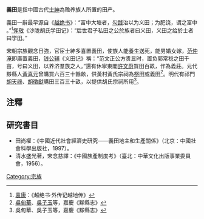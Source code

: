 '''義田'''是指中國古代[[士紳|士紳]]為赡养族人所置的田产。

義田一辭最早源自《[[越绝书|越绝书]]》：“富中大塘者，[[勾践|勾践]]治以为义田；为肥饶，谓之富中 。”<ref>[[袁康|袁康]]：《越绝书·外传记越地传》</ref>[[恽敬|恽敬]]《沙陇胡氏学田记》：“后世君子私田之公於族者曰义田，义田之给於士者曰学田。”

宋朝宗族觀念日強，官宦士紳多喜置義田，使族人能養生送死，能男婚女嫁，[[范仲淹|范仲淹]]即廣置義田，[[钱公辅|钱公辅]]《义田记》稱：“范文正公方贵显时，置负郭常稔之田千亩，号曰义田，以养济羣族之人。”還有休寧東閣[[許文蔚|許文蔚]]買田百畝，作為義莊。元代黟縣人[[黃真元|黃真元]]曾購買六百三十餘畝，供黃村黃氏宗祠為[[祭田|祭田]]或義田<ref>[[吳甸華|吳甸華]]、[[吳子玉|吳子玉]]等，嘉慶《黟縣志》</ref>。明代有祁門[[胡天祿|胡天祿]]、[[胡徵獻|胡徵獻]]購田三百三十畝，以提供胡氏宗祠所用<ref>吳甸華、吳子玉等，嘉慶《黟縣志》</ref>。

==注釋==
{{reflist}}
==研究書目==
*田尚權：《中國近代社會經濟史研究——義田地主和生產關係》（北京：中國社會科學出版社，1997）。
*清水盛光著，宋念慈譯：《中國族產制度考》（臺北：中華文化出版事業委員會，1956）。
[[Category:宗族|Category:宗族]]